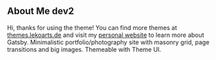 ## About Me dev2
Hi, thanks for using the theme! You can find more themes at [themes.lekoarts.de](https://themes.lekoarts.de) and visit my [personal website](https://www.lekoarts.de) to learn more about Gatsby. Minimalistic portfolio/photography site with masonry grid, page transitions and big images. Themeable with Theme UI.
